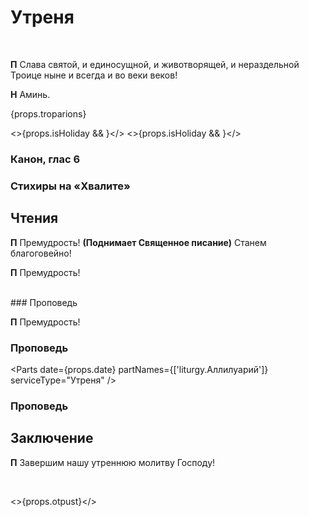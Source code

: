 
<span id="nachalo" />

# Утреня

<br />

**П** Слава святой, и единосущной, и животворящей, и нераздельной Троице ныне и всегда и во веки веков!

**Н** Аминь.

<MdxLoader src="Matins/VelikayaEktenia" lang={props.lang} />

<MdxLoader src="Matins/Prayer1" lang={props.lang} />

<MdxLoader src="Matins/BogGospod" lang={props.lang} />

{props.troparions}

<MdxLoader src="Shared/Neporochny1" lang={props.lang} />

<MdxLoader src="Matins/MalajaEkteniaVS1" lang={props.lang} />

<MdxLoader src="Shared/Neporochny2" lang={props.lang} />

<MdxLoader src="Matins/MalajaEkteniaVS2" lang={props.lang} />

<MdxLoader src="Shared/Neporochny3" lang={props.lang} />

<MdxLoader src="Matins/TropsVoskr" lang={props.lang} />

<MdxLoader src="Matins/MalajaEkteniaVS3" lang={props.lang} />

<>{props.isHoliday && <MdxLoader src="Matins/Prayer10" lang={props.lang} />}</>
<>{props.isHoliday && <Psalm50 lang={props.lang} />}</>

### Канон, глас 6

<MdxLoader src="Matins/PassionSaturdayCanon" lang={props.lang} />

<MdxLoader src="Matins/Prayer11" lang={props.lang} />

<MdxLoader src="Matins/Sviat" lang={props.lang} />

<MdxLoader src="Matins/HvalitniePsalmi" lang={props.lang} />

### Стихиры на «Хвалите»

<StihiriNaHvalite date={props.date} day={props.day} />
<MdxLoader src="Matins/Slavoslovie" lang={props.lang} />

## Чтения

**П** Премудрость! **(Поднимает Священное писание)** Станем благоговейно!

<MdxLoader src="Shared/DostopJosef" lang={props.lang} />
<MdxLoader src="Shared/TropProrSaturday" lang={props.lang} />

**П** Премудрость!

<Prokimens day={props.day} date={props.date} />
<span id="reading" />

<MdxLoader src="Vespers/PremudrostParemiya" lang={props.lang} />

<div>
    <ReadingsForService readingsForService={{ 'Великой Субботы': ['Иез. XXXVII, 1-14.'] }} />
</div>

<br />
### Проповедь

**П** Премудрость!

<MdxLoader src="Matins/Prokimen2UtrVelSub" lang={props.lang} />

<div>
    <ReadingsForService
        readingsForService={{ 'Великой Cубботы': ['1 Кор., 133 зач., V, 6-8;', 'Гал., 206 зач., III, 13-14.'] }}
    />
</div>

### Проповедь

<Parts date={props.date} partNames={['liturgy.Аллилуарий']} serviceType="Утреня" />

<div>
    <ReadingsForService readingsForService={{ 'Великой Субботы': ['Мф., 114 зач., XXVII, 62-66.'] }} />
</div>

### Проповедь

<MdxLoader src="Shared/SugubajaKratkaja" lang={props.lang} />

## Заключение

**П** Завершим нашу утреннюю молитву Господу!

<MdxLoader src="Matins/Prayer12" lang={props.lang} />
<br />
<MdxLoader src="Matins/PrayerGlavopriklonnaja" lang={props.lang} />

<>{props.otpust}</>

<MdxLoader src="Shared/PriditeUblazhim" />
